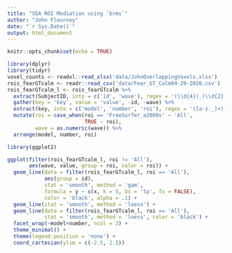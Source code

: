 ```yaml
---
title: "SEA ROI Mediation using `brms`"
author: "John Flournoy"
date: "`r Sys.Date()`"
output: html_document
---
```


```r
knitr::opts_chunk$set(echo = TRUE)
```

```r
library(dplyr)
library(tidyr)
voxel_counts <- readxl::read_xlsx('data/JohnOverlappingVoxels.xlsx')
rois_fearGTcalm <- readr::read_csv('data/Fear_GT_Calm04-29-2020.csv')
rois_fearGTcalm_l <- rois_fearGTcalm %>%
  extract(SubjectID, into = c('id', 'wave'), regex = '(\\d{4})_(\\d{2})') %>%
  gather(key = 'key', value = 'value', -id, -wave) %>%
  extract(key, into = c('model', 'number', 'roi'), regex = '([a-z._]+)(?:\\.|_)(\\w+)_X_(.*)', remove = FALSE) %>%
  mutate(roi = case_when(roi == 'FreeSurfer_a2009s' ~ 'All',
                         TRUE ~ roi),
         wave = as.numeric(wave)) %>%
  arrange(model, number, roi)
```

```r
library(ggplot2)

ggplot(filter(rois_fearGTcalm_l, roi != 'All'), 
       aes(wave, value, group = roi, color = roi)) + 
  geom_line(data = filter(rois_fearGTcalm_l, roi == 'All'),
            aes(group = id), 
            stat = 'smooth', method = 'gam',
            formula = y ~ s(x, k = 5, bs = 'tp', fx = FALSE),
            color = 'black', alpha = .1) + 
  geom_line(stat = 'smooth', method = 'loess') + 
  geom_line(data = filter(rois_fearGTcalm_l, roi == 'All'), 
            stat = 'smooth', method = 'loess', color = 'black') + 
  facet_wrap(~model+number, ncol = 2) + 
  theme_minimal() +
  theme(legend.position = 'none') +
  coord_cartesian(ylim = c(-2.5, 2.5))
```
